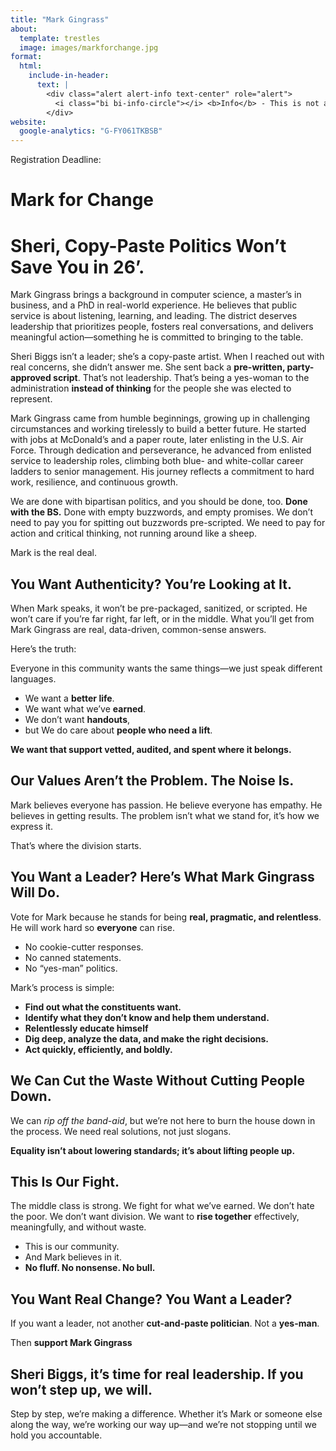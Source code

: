 ```yaml
---
title: "Mark Gingrass"
about:
  template: trestles
  image: images/markforchange.jpg
format:
  html:
    include-in-header:
      text: |
        <div class="alert alert-info text-center" role="alert">
          <i class="bi bi-info-circle"></i> <b>Info</b> - This is not a campaign, it’s a conversation. Not Left. Not Right. Just Forward.
        </div>
website:
  google-analytics: "G-FY061TKBSB"
---
```


```{=html}
<div id="countdown">
  <p>Registration Deadline: <span id="timer"></span></p>
</div>

<script>
const countdownDate = new Date("Mar 16, 2026 12:00:00").getTime();

function updateTimer() {
  const now = new Date().getTime();
  const distance = countdownDate - now;

  const days = Math.floor(distance / (1000 * 60 * 60 * 24));
  const hours = Math.floor((distance % (1000 * 60 * 60 * 24)) / (1000 * 60 * 60));
  const minutes = Math.floor((distance % (1000 * 60 * 60)) / (1000 * 60));
  const seconds = Math.floor((distance % (1000 * 60)) / 1000);

  document.getElementById("timer").textContent =
    days + "d " + hours + "h ";

  // If the countdown is over
  if (distance < 0) {
    clearInterval(intervalId);
    document.getElementById("timer").textContent = "EXPIRED";
  }
}

const intervalId = setInterval(updateTimer, 1000);
</script>
```

# Mark for Change

# **Sheri, Copy-Paste Politics Won’t Save You in 26'.**

Mark Gingrass brings a background in computer science, a master’s in business, and a PhD in real-world experience. He believes that public service is about listening, learning, and leading. The district deserves leadership that prioritizes people, fosters real conversations, and delivers meaningful action—something he is committed to bringing to the table.

::: callout-warning
Sheri Biggs isn’t a leader; she’s a copy-paste artist. When I reached out with real concerns, she didn’t answer me. She sent back a **pre-written, party-approved script**. That’s not leadership. That’s being a yes-woman to the administration **instead of thinking** for the people she was elected to represent.
:::

Mark Gingrass came from humble beginnings, growing up in challenging circumstances and working tirelessly to build a better future. He started with jobs at McDonald’s and a paper route, later enlisting in the U.S. Air Force. Through dedication and perseverance, he advanced from enlisted service to leadership roles, climbing both blue- and white-collar career ladders to senior management. His journey reflects a commitment to hard work, resilience, and continuous growth.

We are done with bipartisan politics, and you should be done, too. **Done with the BS.** Done with empty buzzwords, and empty promises. We don't need to pay you for spitting out buzzwords pre-scripted. We need to pay for action and critical thinking, not running around like a sheep.

Mark is the real deal.

## **You Want Authenticity? You’re Looking at It.**

When Mark speaks, it won’t be pre-packaged, sanitized, or scripted. He won't care if you’re far right, far left, or in the middle. What you’ll get from Mark Gingrass are real, data-driven, common-sense answers.

Here’s the truth:

Everyone in this community wants the same things—we just speak different languages.

-   We want a **better life**.
-   We want what we’ve **earned**.
-   We don’t want **handouts**,
-   but We do care about **people who need a lift**.

**We want that support vetted, audited, and spent where it belongs.**

## **Our Values Aren’t the Problem. The Noise Is.**

Mark believes everyone has passion. He believe everyone has empathy. He believes in getting results. The problem isn’t what we stand for, it’s how we express it.

That’s where the division starts.

## **You Want a Leader? Here’s What Mark Gingrass Will Do.**

Vote for Mark because he stands for being **real, pragmatic, and relentless**. He will work hard so **everyone** can rise.

-   No cookie-cutter responses.
-   No canned statements.
-   No “yes-man” politics.

Mark's process is simple:

-   **Find out what the constituents want.**
-   **Identify what they don’t know and help them understand.**
-   **Relentlessly educate himself**
-   **Dig deep, analyze the data, and make the right decisions.**
-   **Act quickly, efficiently, and boldly.**

## **We Can Cut the Waste Without Cutting People Down.**

We can *rip off the band-aid*, but we’re not here to burn the house down in the process. We need real solutions, not just slogans.

**Equality isn’t about lowering standards; it’s about lifting people up.**

## **This Is Our Fight.**

The middle class is strong. We fight for what we’ve earned. We don’t hate the poor. We don’t want division. We want to **rise together** effectively, meaningfully, and without waste.

-   This is our community.
-   And Mark believes in it.
-   **No fluff. No nonsense. No bull.**

## **You Want Real Change? You Want a Leader?**

If you want a leader, not another **cut-and-paste politician**. Not a **yes-man**.

Then **support Mark Gingrass**

## **Sheri Biggs, it’s time for real leadership. If you won’t step up, we will.**

Step by step, we’re making a difference. Whether it’s Mark or someone else along the way, we’re working our way up—and we’re not stopping until we hold you accountable.
